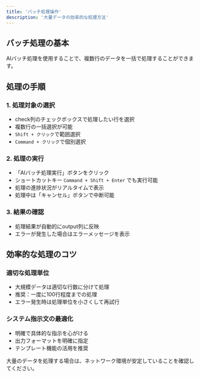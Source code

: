 ```yaml
---
title: 'バッチ処理操作'
description: '大量データの効率的な処理方法'
---
```


## バッチ処理の基本

AIバッチ処理を使用することで、複数行のデータを一括で処理することができます。

## 処理の手順

### 1. 処理対象の選択
- check列のチェックボックスで処理したい行を選択
- 複数行の一括選択が可能
- `Shift + クリック`で範囲選択
- `Command + クリック`で個別選択

### 2. 処理の実行
- 「AIバッチ処理実行」ボタンをクリック
- ショートカットキー `Command + Shift + Enter` でも実行可能
- 処理の進捗状況がリアルタイムで表示
- 処理中は「キャンセル」ボタンで中断可能

### 3. 結果の確認
- 処理結果が自動的にoutput列に反映
- エラーが発生した場合はエラーメッセージを表示

## 効率的な処理のコツ

### 適切な処理単位
- 大規模データは適切な行数に分けて処理
- 推奨：一度に100行程度までの処理
- エラー発生時は処理単位を小さくして再試行

### システム指示文の最適化
- 明確で具体的な指示を心がける
- 出力フォーマットを明確に指定
- テンプレート機能の活用を推奨

<Note>
大量のデータを処理する場合は、ネットワーク環境が安定していることを確認してください。
</Note> 